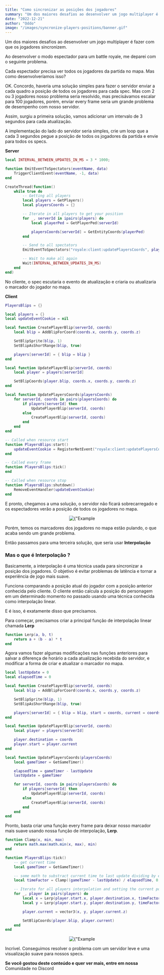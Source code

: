```yaml
---
title: "Como sincronizar as posições dos jogadores"
summary: "Um dos maiores desafios ao desenvolver um jogo multiplayer é fazer com que os jogadores sincronizem."
date: "2022-12-21"
author: "Oddo"
image: "/images/syncronize-players-positions/banner.gif"
---
```


Um dos maiores desafios ao desenvolver um jogo multiplayer é fazer com que os jogadores sincronizem.

Ao desenvolver o modo espectador para um battle royale, me deparei com o seguinte problema.

Cada espectador precisa ver todos os jogadores da partida no mapa. Mas como desenvolveríamos isso?

OK. Concordo, haveria uma solução simples para fazer o servidor enviar a cada quadro a posição de todos os jogadores para cada spec.
Mas com 2 ou 3 jogadores nosso problema seria resolvido, mas precisávamos escalar para 100 jogadores,
porém, enviar every frame seria um grande problema de desempenho com nosso servidor.

Assim, surgiu a primeira solução, vamos adicionar um intervalo de 3 segundos para cada atualização.

A implementação do lado do servidor seria simples, crie um loop que a cada 3 segundos pegue a posição de todos os jogadores da partida e envie para todos os specs.

**Server**

```lua
local INTERVAL_BETWEEN_UPDATES_IN_MS = 3 * 1000;

function EmitEventToSpectators(eventName, data)
    TriggerClientEvent(eventName, -1, data)
end

CreateThread(function()
    while true do
        -- Getting all players
        local players = GetPlayers()
        local playersCoords = {}

        -- Iterate in all players to get your position
        for _, serverId in ipairs(players) do
            local playerPed = GetPlayerPed(serverId)

            playersCoords[serverId] = GetEntityCoords(playerPed)
        end

        -- Send to all spectators
        EmitEventToSpectators("royale:client:updatePlayersCoords", playersCoords)

        -- Wait to make all again
        Wait(INTERVAL_BETWEEN_UPDATES_IN_MS)
    end
end)
```

No cliente, o spec escutaria o evento de atualização e criaria ou atualizaria o marcador do jogador no mapa.

**Client**

```lua
PlayersBlips = {}

local players = {}
local updateEventCookie = nil

local function CreatePlayerBlip(serverId, coords)
    local blip = AddBlipForCoord(coords.x, coords.y, coords.z)

    SetBlipSprite(blip, 1)
    SetBlipAsShortRange(blip, true)

    players[serverId] = { blip = blip }
end

local function UpdatePlayerBlip(serverId, coords)
    local player = players[serverId]

    SetBlipCoords(player.blip, coords.x, coords.y, coords.z)
end

local function UpdatePlayersCoords(playersCoords)
    for serverId, coords in pairs(playersCoords) do
        if players[serverId] then
            UpdatePlayerBlip(serverId, coords)
        else
            CreatePlayerBlip(serverId, coords)
        end
    end
end

-- Called when resource start
function PlayersBlips:start()
    updateEventCookie = RegisterNetEvent("royale:client:updatePlayersCoords", UpdatePlayersCoords)
end

-- Called every frame
function PlayersBlips:tick()
end

-- Called when resource stop
function PlayersBlips:shutdown()
    RemoveEventHandler(updateEventCookie)
end
```

E pronto, chegamos a uma solução, o servidor não ficará sobrecarregado e os espectadores verão a posição de todos os jogadores no mapa.

<div align="center">
  <Image
    alt={"Example 1"}
    src={"/images/syncronize-players-positions/example_start.gif"}
    width={600}
    height={600}
    priority
  />
</div>

Porém, temos os marcadores dos jogadores no mapa estão pulando, o que acaba sendo um grande problema.

Então passamos para uma terceira solução, que seria usar **Interpolação**

### Mas o que é Interpolação ?

Basicamente, a interpolação é uma técnica usada para sincronizar a posição dos jogadores. O objetivo é evitar problemas de latência e tornar a experiência de jogo mais suave.

Funciona comparando a posição atual do jogador com a posição anterior conhecida pelo cliente. O cliente então calcula a posição do personagem em um determinado momento no passado usando uma técnica conhecida como interpolação linear.

E é isso, é exatamente disso que precisamos.

Para começar, precisamos criar a principal função de interpolação linear chamada **Lerp**

```lua
function Lerp(a, b, t)
    return a + (b - a) * t
end
```

Agora vamos fazer algumas modificações nas funções anteriores para salvar a diferença de horário a cada atualização recebida do servidor, e modificar a forma de criar e atualizar o marcador no mapa.

```lua
local lastUpdate = 0
local elapsedTime = 0

local function CreatePlayerBlip(serverId, coords)
    local blip = AddBlipForCoord(coords.x, coords.y, coords.z)

    SetBlipSprite(blip, 1)
    SetBlipAsShortRange(blip, true)

    players[serverId] = { blip = blip, start = coords, current = coords, destination = coords }
end

local function UpdatePlayerBlip(serverId, coords)
    local player = players[serverId]

    player.destination = coords
    player.start = player.current
end

local function UpdatePlayersCoords(playersCoords)
    local gameTimer = GetGameTimer()

    elapsedTime = gameTimer - lastUpdate
    lastUpdate = gameTimer

    for serverId, coords in pairs(playersCoords) do
        if players[serverId] then
            UpdatePlayerBlip(serverId, coords)
        else
            CreatePlayerBlip(serverId, coords)
        end
    end
end
```

Pronto, basta criar uma função every frame para deixar nosso marcador mais suave usando nossa função de interpolação, **Lerp**.

```lua
function Clamp(x, min, max)
    return math.max(math.min(x, max), min)
end

function PlayersBlips:tick()
    -- get current time
    local gameTimer = GetGameTimer()

    -- some math to substract current time to last update dividing by elapsedTime and clamped, to have a bounds
    local timeFactor = Clamp((gameTimer - lastUpdate) / elapsedTime, 0, 1)

    -- Iterate for all players interpolation and setting the current position in map
    for _, player in pairs(players) do
        local x = Lerp(player.start.x, player.destination.x, timeFactor)
        local y = Lerp(player.start.y, player.destination.y, timeFactor)

        player.current = vector3(x, y, player.current.z)

        SetBlipCoords(player.blip, player.current)
    end
end
```

<div align="center">
  <Image
    alt={"Example 2"}
    src={"/images/syncronize-players-positions/example_finished.gif"}
    width={600}
    height={600}
    priority
  />
</div>

Incrível. Conseguimos resolver o problema com um servidor leve e uma visualização suave para nossos specs.

**Se você gostou deste conteúdo e quer ver mais, entre em nossa** <Link href="https://discord.com/invite/qEjUwvj5TQ">Comunidade no Discord</Link>
